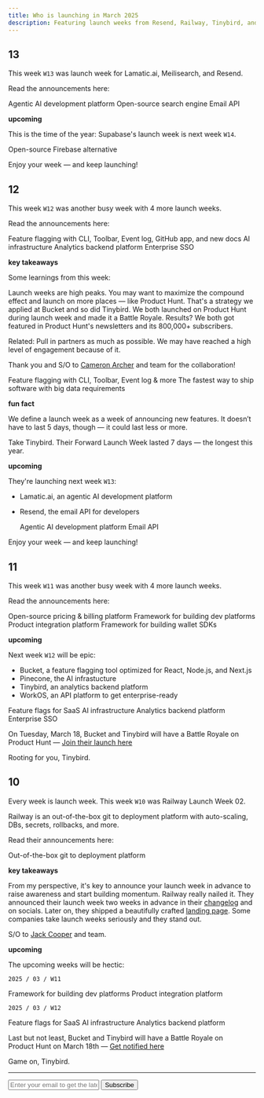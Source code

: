 ```yaml
---
title: Who is launching in March 2025
description: Featuring launch weeks from Resend, Railway, Tinybird, and 11 more developer tools.
---
```


## 13

This week `W13` was launch week for Lamatic.ai, Meilisearch, and Resend.

Read the announcements here:

  <Card title="Lamatic Launch Week" href="https://labs.lamatic.ai/p/launch-week-2">
    Agentic AI development platform
  </Card>
  <Card title="Meilisearch Launch Week 2" href="https://www.meilisearch.com/blog/launch-week-1">
    Open-source search engine
  </Card>
  <Card title="Resend Launch Week 4" href="https://resend.com/forward">
    Email API
  </Card>

**upcoming**

This is the time of the year: Supabase's launch week is next week `W14`.

  <Card title="Supabase Launch Week 14" href="https://supabase.com/launch-week">
    Open-source Firebase alternative
  </Card>

Enjoy your week — and keep launching!

## 12

This week `W12` was another busy week with 4 more launch weeks.

Read the announcements here:

  <Card title="Bucket DX Launch Week" href="https://bucket.co/blog/dx-launch-week-recap">
    Feature flagging with CLI, Toolbar, Event log, GitHub app, and new docs
  </Card>
  <Card title="Pinecone Launch Week 2" href="https://www.pinecone.io/blog/launch-week-march-2025/">
    AI infrastructure
  </Card>
  <Card title="Tinybird Forward Launch Week" href="https://www.tinybird.co/forward-launch">
    Analytics backend platform
  </Card>
  <Card title="WorkOS Launch Week 3" href="https://workos.com/launch-week">
    Enterprise SSO
  </Card>

**key takeaways**

Some learnings from this week:

Launch weeks are high peaks. You may want to maximize the compound effect and launch on more places — like Product Hunt. That's a strategy we applied at Bucket and so did Tinybird. We both launched on Product Hunt during launch week and made it a Battle Royale. Results? We both got featured in Product Hunt's newsletters and its 800,000+ subscribers.

Related: Pull in partners as much as possible. We may have reached a high level of engagement because of it.

Thank you and S/O to [Cameron Archer](https://www.linkedin.com/in/cameron-archer-b047573b/) and team for the collaboration!

<Card title="Bucket DX on Product Hunt" href="https://www.producthunt.com/posts/bucket-dx">
  Feature flagging with CLI, Toolbar, Event log & more
</Card>
<Card title="Tinybird Forward on Product Hunt" href="https://www.producthunt.com/posts/tinybird-forward">
  The fastest way to ship software with big data requirements
</Card>

**fun fact**

We define a launch week as a week of announcing new features. It doesn’t have to last 5 days, though — it could last less or more.

Take Tinybird. Their Forward Launch Week lasted 7 days — the longest this year.

**upcoming**

They're launching next week `W13`:

- Lamatic.ai, an agentic AI development platform 
- Resend, the email API for developers 

  <Card title="Lamatic Launch Week" href="https://labs.lamatic.ai/p/launch-week-2">
    Agentic AI development platform
  </Card>
  <Card title="Resend Launch Week 4" href="https://resend.com/forward">
    Email API
  </Card>

Enjoy your week — and keep launching!

## 11

This week `W11` was another busy week with 4 more launch weeks.

Read the announcements here:

  <Card title="Autumn Launch Week" href="https://useautumn.com/launch/0">
    Open-source pricing & billing platform
  </Card>
  <Card title="Cyclops Launch Week 02" href="https://cyclops-ui.com/blog/2025/03/04/launch-week-2">
    Framework for building dev platforms
  </Card>
  <Card title="Nango Launch Week" href="https://www.nango.dev/launch-week">
    Product integration platform
  </Card>
  <Card
    title="Openfort Launch Week 2"
    href="https://www.openfort.xyz/launch-week"
  >
    Framework for building wallet SDKs 
  </Card>

**upcoming**

Next week `W12` will be epic:

- Bucket, a feature flagging tool optimized for React, Node.js, and Next.js 
- Pinecone, the AI infrastucture 
- Tinybird, an analytics backend platform 
- WorkOS, an API platform to get enterprise-ready

<Card title="Bucket DX Launch Week" href="https://bucket.co/launch-week">
  Feature flags for SaaS
</Card>
<Card title="Pinecone Launch Week 2" href="https://www.pinecone.io/launch-week">
  AI infrastructure
</Card>
<Card title="Tinybird Forward Launch Week" href="https://www.tinybird.co/forward-launch">
  Analytics backend platform
</Card>
<Card title="WorkOS Launch Week 3" href="https://workos.com/launch-week">
  Enterprise SSO
</Card>

On Tuesday, March 18, Bucket and Tinybird will have a Battle Royale on Product Hunt — [Join their launch here](https://meooow.link/bucket)

Rooting for you, Tinybird.

## 10

Every week is launch week. This week `W10` was Railway Launch Week 02.

Railway is an out-of-the-box git to deployment platform with auto-scaling, DBs, secrets, rollbacks, and more. 

Read their announcements here:

<Card title="Railway Launch Week 02" href="https://railway.com/launch-week-02">
  Out-of-the-box git to deployment platform
</Card>

**key takeaways**

From my perspective, it's key to announce your launch week in advance to raise awareness and start building momentum. Railway really nailed it. They announced their launch week two weeks in advance in their [changelog](https://railway.com/changelog/2025-02-21-railway-launch-week-march) and on socials. Later on, they shipped a beautifully crafted [landing page](https://railway.com/launch-week-02). Some companies take launch weeks seriously and they stand out. 

S/O to [Jack Cooper](https://x.com/JustJake) and team.

**upcoming**

The upcoming weeks will be hectic:

`2025 / 03 / W11`

<Card title="Cyclops Launch Week 02">
  Framework for building dev platforms
</Card>
<Card title="Nango Launch Week" href="https://www.nango.dev/launch-week">
  Product integration platform
</Card>

`2025 / 03 / W12`

<Card title="Bucket DX Launch Week" href="https://bucket.co/launch-week">
  Feature flags for SaaS
</Card>
<Card title="Pinecone Launch Week 2" href="https://www.pinecone.io/launch-week">
  AI infrastructure
</Card>
<Card title="Tinybird Forward Launch Week" href="https://www.tinybird.co/forward-launch">
  Analytics backend platform
</Card>

Last but not least, Bucket and Tinybird will have a Battle Royale on Product Hunt on March 18th — [Get notified here](https://meooow.link/bucket)

Game on, Tinybird.

---

<form
  action="https://buttondown.com/api/emails/embed-subscribe/launchweek.dev"
  method="post"
  target="popupwindow"
  onsubmit="window.open('https://buttondown.com/launchweek.dev', 'popupwindow')"
  class="embeddable-buttondown-form"
>
  <input
    type="email"
    name="email"
    placeholder="Enter your email to get the latest updates"
    id="bd-email"
  />
  <input type="submit" value="Subscribe" />
</form>
